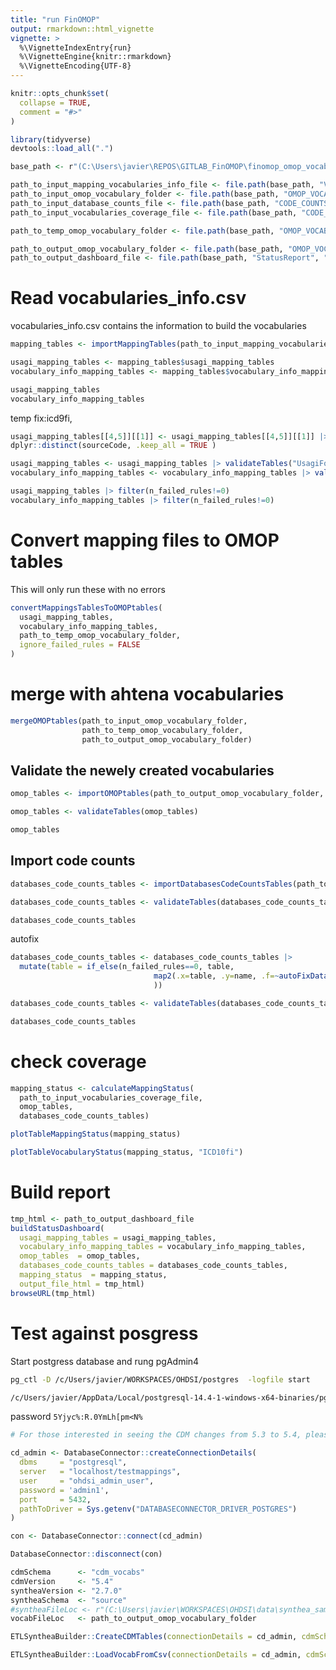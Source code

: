 ```yaml
---
title: "run FinOMOP"
output: rmarkdown::html_vignette
vignette: >
  %\VignetteIndexEntry{run}
  %\VignetteEngine{knitr::rmarkdown}
  %\VignetteEncoding{UTF-8}
---
```


```r
knitr::opts_chunk$set(
  collapse = TRUE,
  comment = "#>"
)
```

```r
library(tidyverse)
devtools::load_all(".")
```

```r

base_path <- r"(C:\Users\javier\REPOS\GITLAB_FinOMOP\finomop_omop_vocabulary)"

path_to_input_mapping_vocabularies_info_file <- file.path(base_path, "VOCABULARIES", "vocabularies_info.csv")
path_to_input_omop_vocabulary_folder <- file.path(base_path, "OMOP_VOCABULARIES", "input_omop_vocabulary")
path_to_input_database_counts_file <- file.path(base_path, "CODE_COUNTS", "databases_coverage.csv")
path_to_input_vocabularies_coverage_file <- file.path(base_path, "CODE_COUNTS", "vocabularies_coverage.csv")

path_to_temp_omop_vocabulary_folder <- file.path(base_path, "OMOP_VOCABULARIES", "temp_omop_vocabulary")

path_to_output_omop_vocabulary_folder <- file.path(base_path, "OMOP_VOCABULARIES", "output_omop_vocabulary")
path_to_output_dashboard_file <- file.path(base_path, "StatusReport", "dashboard.html")
```



# Read vocabularies_info.csv 

vocabularies_info.csv contains the information to build the vocabularies 

```r
mapping_tables <- importMappingTables(path_to_input_mapping_vocabularies_info_file)

usagi_mapping_tables <- mapping_tables$usagi_mapping_tables
vocabulary_info_mapping_tables <- mapping_tables$vocabulary_info_mapping_tables

usagi_mapping_tables
vocabulary_info_mapping_tables
```


temp fix:icd9fi, 
```r
usagi_mapping_tables[[4,5]][[1]] <- usagi_mapping_tables[[4,5]][[1]] |> 
dplyr::distinct(sourceCode, .keep_all = TRUE )
```


```r
usagi_mapping_tables <- usagi_mapping_tables |> validateTables("UsagiForCCR")
vocabulary_info_mapping_tables <- vocabulary_info_mapping_tables |> validateTables("VocabularyInfo")

usagi_mapping_tables |> filter(n_failed_rules!=0)
vocabulary_info_mapping_tables |> filter(n_failed_rules!=0)
```


# Convert mapping files to OMOP tables 

This will only run these with no errors
```r
convertMappingsTablesToOMOPtables(
  usagi_mapping_tables,
  vocabulary_info_mapping_tables,
  path_to_temp_omop_vocabulary_folder, 
  ignore_failed_rules = FALSE
)
```


# merge with ahtena vocabularies 

```r
mergeOMOPtables(path_to_input_omop_vocabulary_folder,
                path_to_temp_omop_vocabulary_folder,
                path_to_output_omop_vocabulary_folder)
```



## Validate the newely created vocabularies
```r
omop_tables <- importOMOPtables(path_to_output_omop_vocabulary_folder, c("CONCEPT","VOCABULARY", "CONCEPT_CLASS", "CONCEPT_RELATIONSHIP", "CONCEPT_SYNONYM"))

omop_tables <- validateTables(omop_tables)

omop_tables
```


## Import code counts

```r
databases_code_counts_tables <- importDatabasesCodeCountsTables(path_to_input_database_counts_file)

databases_code_counts_tables <- validateTables(databases_code_counts_tables, table_type = "CodeCounts")

databases_code_counts_tables

```

autofix
```r

databases_code_counts_tables <- databases_code_counts_tables |> 
  mutate(table = if_else(n_failed_rules==0, table, 
                                map2(.x=table, .y=name, .f=~autoFixDatabaseCodeCountTable(.x,.y))
                                ))

databases_code_counts_tables <- validateTables(databases_code_counts_tables, table_type = "CodeCounts")

databases_code_counts_tables

```



# check coverage 

```r
mapping_status <- calculateMappingStatus(
  path_to_input_vocabularies_coverage_file,
  omop_tables, 
  databases_code_counts_tables)
```


```r
plotTableMappingStatus(mapping_status)
```

```r
plotTableVocabularyStatus(mapping_status, "ICD10fi")
```

# Build report

```r
tmp_html <- path_to_output_dashboard_file
buildStatusDashboard(
  usagi_mapping_tables = usagi_mapping_tables,
  vocabulary_info_mapping_tables = vocabulary_info_mapping_tables,
  omop_tables  = omop_tables, 
  databases_code_counts_tables = databases_code_counts_tables, 
  mapping_status  = mapping_status,
  output_file_html = tmp_html)
browseURL(tmp_html) 
```



# Test against posgress

Start postgress database and rung pgAdmin4

```bash
pg_ctl -D /c/Users/javier/WORKSPACES/OHDSI/postgres  -logfile start

/c/Users/javier/AppData/Local/postgresql-14.4-1-windows-x64-binaries/pgsql/pgAdmin\ 4/bin/pgAdmin4.exe
```


password `5Yjyc%:R.0YmLh[pm<N%`

```r
# For those interested in seeing the CDM changes from 5.3 to 5.4, please see: http://ohdsi.github.io/CommonDataModel/cdm54Changes.html

cd_admin <- DatabaseConnector::createConnectionDetails(
  dbms     = "postgresql",
  server   = "localhost/testmappings",
  user     = "ohdsi_admin_user",
  password = 'admin1',
  port     = 5432,
  pathToDriver = Sys.getenv("DATABASECONNECTOR_DRIVER_POSTGRES")
)

con <- DatabaseConnector::connect(cd_admin)
```


```r
DatabaseConnector::disconnect(con)
```


```r
cdmSchema      <- "cdm_vocabs"
cdmVersion     <- "5.4"
syntheaVersion <- "2.7.0"
syntheaSchema  <- "source"
#syntheaFileLoc <- r"(C:\Users\javier\WORKSPACES\OHDSI\data\synthea_sample_data_csv_apr2020\csv)"
vocabFileLoc   <- path_to_output_omop_vocabulary_folder
```


```r
ETLSyntheaBuilder::CreateCDMTables(connectionDetails = cd_admin, cdmSchema = cdmSchema, cdmVersion = cdmVersion)
```

```r
ETLSyntheaBuilder::LoadVocabFromCsv(connectionDetails = cd_admin, cdmSchema = cdmSchema, vocabFileLoc = vocabFileLoc)
```



